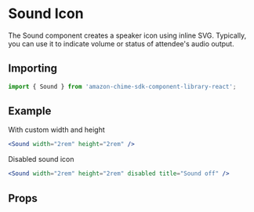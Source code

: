 

<Meta of={SoundStories} />

# Sound Icon

The Sound component creates a speaker icon using inline SVG. Typically, you can use it to indicate volume or status of attendee's audio output.

## Importing

```javascript
import { Sound } from 'amazon-chime-sdk-component-library-react';
```

## Example

With custom width and height

<ThemeProvider theme={lightTheme}>
  <GlobalStyles />
  <Canvas>
    <Sound width="2rem" height="2rem" />
  </Canvas>
</ThemeProvider>

```jsx
<Sound width="2rem" height="2rem" />
```

Disabled sound icon

<ThemeProvider theme={lightTheme}>
  <Canvas>
    <Sound width="2rem" height="2rem" disabled title="Sound off" />
  </Canvas>
</ThemeProvider>

```jsx
<Sound width="2rem" height="2rem" disabled title="Sound off" />
```

## Props

<ArgTypes of={Sound} />
